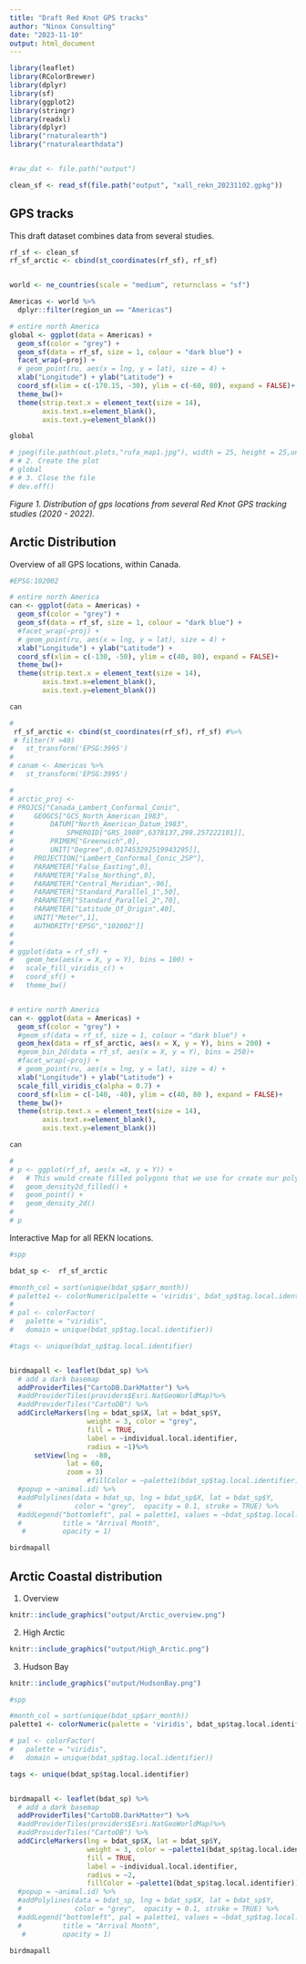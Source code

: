 ```yaml
---
title: "Draft Red Knot GPS tracks"
author: "Ninox Consulting"
date: "2023-11-10"
output: html_document
---
```


```r

library(leaflet)
library(RColorBrewer)
library(dplyr)
library(sf)
library(ggplot2)
library(stringr)
library(readxl)
library(dplyr)
library("rnaturalearth")
library("rnaturalearthdata")


#raw_dat <- file.path("output")

clean_sf <- read_sf(file.path("output", "xall_rekn_20231102.gpkg"))

```

## GPS tracks 

This draft dataset combines data from several studies. 

```r

rf_sf <- clean_sf 
rf_sf_arctic <- cbind(st_coordinates(rf_sf), rf_sf) 


world <- ne_countries(scale = "medium", returnclass = "sf")

Americas <- world %>% 
  dplyr::filter(region_un == "Americas")

# entire north America 
global <- ggplot(data = Americas) +
  geom_sf(color = "grey") +
  geom_sf(data = rf_sf, size = 1, colour = "dark blue") +
  facet_wrap(~proj) +
  # geom_point(ru, aes(x = lng, y = lat), size = 4) +
  xlab("Longitude") + ylab("Latitude") +
  coord_sf(xlim = c(-170.15, -30), ylim = c(-60, 80), expand = FALSE)+
  theme_bw()+
  theme(strip.text.x = element_text(size = 14),
        axis.text.x=element_blank(),
        axis.text.y=element_blank())


```

```r

global

# jpeg(file.path(out.plots,"rufa_map1.jpg"), width = 25, height = 25,units = "cm", res = 210)
# # 2. Create the plot
# global 
# # 3. Close the file
# dev.off()

```

_Figure 1. Distribution of gps locations from several Red Knot GPS tracking studies (2020 - 2022)._

## Arctic Distribution 

Overview of all GPS locations, within Canada.

```r

#EPSG:102002

# entire north America 
can <- ggplot(data = Americas) +
  geom_sf(color = "grey") +
  geom_sf(data = rf_sf, size = 1, colour = "dark blue") +
  #facet_wrap(~proj) +
  # geom_point(ru, aes(x = lng, y = lat), size = 4) +
  xlab("Longitude") + ylab("Latitude") +
  coord_sf(xlim = c(-130, -50), ylim = c(40, 80), expand = FALSE)+
  theme_bw()+
  theme(strip.text.x = element_text(size = 14),
        axis.text.x=element_blank(),
        axis.text.y=element_blank())

can

```


```r

# 
 rf_sf_arctic <- cbind(st_coordinates(rf_sf), rf_sf) #%>%
 # filter(Y >40)
#   st_transform('EPSG:3995')
# 
# canam <- Americas %>%
#   st_transform('EPSG:3995')

# 
# arctic_proj <- 
# PROJCS["Canada_Lambert_Conformal_Conic",
#     GEOGCS["GCS_North_American_1983",
#         DATUM["North_American_Datum_1983",
#             SPHEROID["GRS_1980",6378137,298.257222101]],
#         PRIMEM["Greenwich",0],
#         UNIT["Degree",0.017453292519943295]],
#     PROJECTION["Lambert_Conformal_Conic_2SP"],
#     PARAMETER["False_Easting",0],
#     PARAMETER["False_Northing",0],
#     PARAMETER["Central_Meridian",-96],
#     PARAMETER["Standard_Parallel_1",50],
#     PARAMETER["Standard_Parallel_2",70],
#     PARAMETER["Latitude_Of_Origin",40],
#     UNIT["Meter",1],
#     AUTHORITY["EPSG","102002"]]
# 
# 
# ggplot(data = rf_sf) +
#   geom_hex(aes(x = X, y = Y), bins = 100) + 
#   scale_fill_viridis_c() + 
#   coord_sf() +
#   theme_bw()


# entire north America 
can <- ggplot(data = Americas) +
  geom_sf(color = "grey") +
  #geom_sf(data = rf_sf, size = 1, colour = "dark blue") +
  geom_hex(data = rf_sf_arctic, aes(x = X, y = Y), bins = 200) + 
  #geom_bin_2d(data = rf_sf, aes(x = X, y = Y), bins = 250)+
  #facet_wrap(~proj) +
  # geom_point(ru, aes(x = lng, y = lat), size = 4) +
  xlab("Longitude") + ylab("Latitude") +
  scale_fill_viridis_c(alpha = 0.7) + 
  coord_sf(xlim = c(-140, -40), ylim = c(40, 80 ), expand = FALSE)+
  theme_bw()+
  theme(strip.text.x = element_text(size = 14),
        axis.text.x=element_blank(),
        axis.text.y=element_blank())

can

# 
# p <- ggplot(rf_sf, aes(x =X, y = Y)) +
#   # This would create filled polygons that we use for create our polygon
#   geom_density2d_filled() +
#   geom_point() +
#   geom_density_2d()
# 
# p


```


Interactive Map for all REKN locations. 

```r
#spp

bdat_sp <-  rf_sf_arctic 

#month_col = sort(unique(bdat_sp$arr_month))
# palette1 <- colorNumeric(palette = 'viridis', bdat_sp$tag.local.identifier, reverse = TRUE)
# 
# pal <- colorFactor(
#   palette = "viridis",
#   domain = unique(bdat_sp$tag.local.identifier))

#tags <- unique(bdat_sp$tag.local.identifier)


birdmapall <- leaflet(bdat_sp) %>%
  # add a dark basemap
  addProviderTiles("CartoDB.DarkMatter") %>%
  #addProviderTiles(providers$Esri.NatGeoWorldMap)%>%
  #addProviderTiles("CartoDB") %>%
  addCircleMarkers(lng = bdat_sp$X, lat = bdat_sp$Y, 
                   weight = 3, color = "grey", 
                   fill = TRUE,
                   label = ~individual.local.identifier,
                   radius = ~1)%>%
      setView(lng =  -80,
              lat = 60,
              zoom = 3)
                   #fillColor = ~palette1(bdat_sp$tag.local.identifier))# %>%
  #popup = ~animal.id) %>%
  #addPolylines(data = bdat_sp, lng = bdat_sp$X, lat = bdat_sp$Y, 
  #             color = "grey",  opacity = 0.1, stroke = TRUE) %>%
  #addLegend("bottomleft", pal = palette1, values = ~bdat_sp$tag.local.identifier,
  #          title = "Arrival Month",
   #         opacity = 1) 

birdmapall

```

## Arctic Coastal distribution 

1) Overview

```r

knitr::include_graphics("output/Arctic_overview.png")

```

2) High Arctic

```r

knitr::include_graphics("output/High_Arctic.png")


```

3) Hudson Bay


```r

knitr::include_graphics("output/HudsonBay.png")

```


```r

#spp

#month_col = sort(unique(bdat_sp$arr_month))
palette1 <- colorNumeric(palette = 'viridis', bdat_sp$tag.local.identifier, reverse = TRUE)

# pal <- colorFactor(
#   palette = "viridis",
#   domain = unique(bdat_sp$tag.local.identifier))

tags <- unique(bdat_sp$tag.local.identifier)


birdmapall <- leaflet(bdat_sp) %>%
  # add a dark basemap
  addProviderTiles("CartoDB.DarkMatter") %>%
  #addProviderTiles(providers$Esri.NatGeoWorldMap)%>%
  #addProviderTiles("CartoDB") %>%
  addCircleMarkers(lng = bdat_sp$X, lat = bdat_sp$Y, 
                   weight = 3, color = ~palette1(bdat_sp$tag.local.identifier), 
                   fill = TRUE,
                   label = ~individual.local.identifier,
                   radius = ~2,
                   fillColor = ~palette1(bdat_sp$tag.local.identifier))# %>%
  #popup = ~animal.id) %>%
  #addPolylines(data = bdat_sp, lng = bdat_sp$X, lat = bdat_sp$Y, 
  #             color = "grey",  opacity = 0.1, stroke = TRUE) %>%
  #addLegend("bottomleft", pal = palette1, values = ~bdat_sp$tag.local.identifier,
  #          title = "Arrival Month",
   #         opacity = 1) 

birdmapall
```

